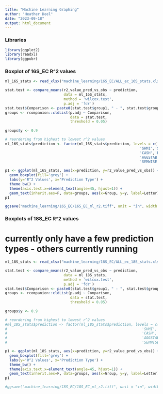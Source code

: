 ```yaml
---
title: "Machine Learning Graphing"
author: "Heather Deel"
date: "2023-09-18"
output: html_document
---
```


### Libraries
```r
library(ggplot2)
library(readxl)
library(ggpubr)
```

### Boxplot of 16S_EC R^2 values
```r
ml_16S_stats <- read_xlsx("machine_learning/16S_EC/ALL_ec_16S_stats.xlsx")

stat.test <- compare_means(r2_value_pred_vs_obs ~ prediction,
                           data = ml_16S_stats,
                           method = 'wilcox.test',
                           p.adj = 'fdr')
stat.test$Comparison <- paste0(stat.test$group1, " - ", stat.test$group2)
groups <- rcompanion::cldList(p.adj ~ Comparison,
                              data = stat.test,
                              threshold = 0.05)
  
groups$y <- 0.9

# reordering from highest to lowest r^2 values
ml_16S_stats$prediction <- factor(ml_16S_stats$prediction, levels = c('ACE','ACTIVEC',
                                                              'SHMI','SOM','DIST',
                                                              'CASH','RESP','ROOT',
                                                              'AGGSTAB','WATERCAP',
                                                              'SEMWISE','RICH'))

p1 <- ggplot(ml_16S_stats, aes(x=prediction, y=r2_value_pred_vs_obs)) + 
  geom_boxplot(fill='grey') + 
  labs(y='R^2 Values', x='Prediction Type') + 
  theme_bw() + 
  theme(axis.text.x=element_text(angle=45, hjust=1)) +
  geom_text(inherit.aes=F, data=groups, aes(x=Group, y=y, label=Letter))
p1

ggsave("machine_learning/16S_EC/16S_EC_ml_r2.tiff", unit = "in", width = 6, height = 6, dpi = 300, device = "tiff")
```

### Boxplots of 18S_EC R^2 values
# currently only have a few prediction types - others currently running
```r
ml_18S_stats <- read_xlsx("machine_learning/18S_EC/ALL_ec_18S_stats.xlsx")

stat.test <- compare_means(r2_value_pred_vs_obs ~ prediction,
                           data = ml_18S_stats,
                           method = 'wilcox.test',
                           p.adj = 'fdr')
stat.test$Comparison <- paste0(stat.test$group1, " - ", stat.test$group2)
groups <- rcompanion::cldList(p.adj ~ Comparison,
                              data = stat.test,
                              threshold = 0.05)
  
groups$y <- 0.9

# reordering from highest to lowest r^2 values
#ml_18S_stats$prediction <- factor(ml_18S_stats$prediction, levels = c('ACE','ACTIVEC',
#                                                              'SHMI','SOM','DIST',
#                                                              'CASH','RESP','ROOT',
#                                                              'AGGSTAB','WATERCAP',
#                                                              'SEMWISE','RICH'))

p1 <- ggplot(ml_18S_stats, aes(x=prediction, y=r2_value_pred_vs_obs)) + 
  geom_boxplot(fill='grey') + 
  labs(y='R^2 Values', x='Prediction Type') + 
  theme_bw() + 
  theme(axis.text.x=element_text(angle=45, hjust=1)) +
  geom_text(inherit.aes=F, data=groups, aes(x=Group, y=y, label=Letter))
p1

#ggsave("machine_learning/18S_EC/18S_EC_ml_r2.tiff", unit = "in", width = 6, height = 6, dpi = 300, device = "tiff")
```
